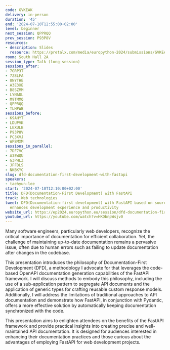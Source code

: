 ```yaml
---
code: GVKEAK
delivery: in-person
duration: '45'
end: '2024-07-10T12:55:00+02:00'
level: beginner
next_session: QPPRQQ
prev_session: P93P8V
resources:
- description: Slides
  resource: https://pretalx.com/media/europython-2024/submissions/GVKEAK/resources/DFDDocumentation-First_Development_with_Fas_NpzwEN9.pdf
room: South Hall 2A
session_type: Talk (long session)
sessions_after:
- 7GRP3T
- 7Z8LFA
- 8NYTHE
- A3E3XE
- B8SZMM
- LYNADL
- M9TMMQ
- QPPRQQ
- TLHPWB
sessions_before:
- K9AHYT
- LDUPVK
- LEXULB
- P93P8V
- PC3XVJ
- WP8MXM
sessions_in_parallel:
- 7DF7VC
- A3EWQU
- G3PHLZ
- JFFDLS
- NKBKYC
slug: dfd-documentation-first-development-with-fastapi
speakers:
- taehyun-lee
start: '2024-07-10T12:10:00+02:00'
title: DFD(Documentation-First Development) with FastAPI
track: Web technologies
tweet: DFD(Documentation-first development) with FastAPI based on source codes that
  enhances development experience and productivity
website_url: https://ep2024.europython.eu/session/dfd-documentation-first-development-with-fastapi
youtube_url: https://youtube.com/watch?v=HKDbnpWsjv0
---
```


Many software engineers, particularly web developers, recognize the critical importance of documentation for efficient collaboration. Yet, the challenge of maintaining up-to-date documentation remains a pervasive issue, often due to human errors such as failing to update documentation after changes in the codebase.

This presentation introduces the philosophy of Documentation-First Development (DFD), a methodology I advocate for that leverages the code-based OpenAPI documentation generation capabilities of the FastAPI framework. I will discuss methods to embody this philosophy, including the use of a sub-application pattern to segregate API documents and the application of generic types for crafting reusable custom response models. Additionally, I will address the limitations of traditional approaches to API documentation and demonstrate how FastAPI, in conjunction with Pydantic, offers a more effective solution by automatically keeping documentation synchronized with the code.

This presentation aims to enlighten attendees on the benefits of the FastAPI framework and provide practical insights into creating precise and well-maintained API documentation. It is designed for audiences interested in enhancing their documentation practices and those curious about the advantages of employing FastAPI for web development projects.
